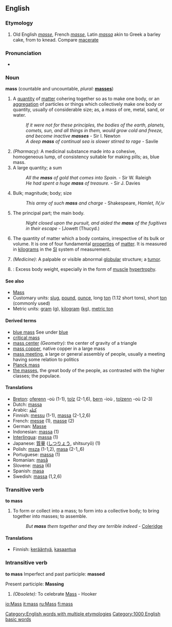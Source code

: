 {{see|Mass}}
{{wikipedia|mass}}
==English==

===Etymology===
#Old English ''[[masse]]'', French ''[[masse]]'', Latin ''[[massa]]'' akin to Greek a barley cake, from to knead. Compare [[macerate]]

===Pronunciation===
*{{audio|en-us-mass.ogg|Audio (US)}}

===Noun===
'''mass'''  (countable and uncountable, ''plural:'' '''[[masses]]''')
# A [[quantity]] of [[matter]] cohering together so as to make one body, or an [[aggregation]] of particles or things which collectively make one body or quantity, usually of considerable size; as, a mass of ore, metal, sand, or water.
#:''If it were not for these principles, the bodies of the earth, planets, comets, sun, and all things in them, would grow cold and freeze, and become inactive '''masses''''' - Sir I. Newton
#:''A deep '''mass''' of continual sea is slower stirred to rage'' - Savile
# ''(Pharmacy):'' A medicinal substance made into a cohesive, homogeneous lump, of consistency suitable for making pills; as, blue mass.
# A large quantity; a sum
#:''All the '''mass''' of gold that comes into Spain.'' - Sir W. Raleigh
#:''He had spent a huge '''mass''' of treasure.'' - Sir J. Davies
# Bulk; magnitude; body; size
#:''This army of such '''mass''' and charge'' - Shakespeare, ''Hamlet, IV,iv''
# The principal part; the main body.
#:''Night closed upon the pursuit, and aided the '''mass''' of the fugitives in their escape'' -  [Jowett (Thucyd.)
# {{Physics}} The quantity of matter which a body contains, irrespective of its bulk or volume.  It is one of four fundamental [[property|properties]] of [[matter]]. It is measured in [[kilogram]]s in the [[SI]] system of measurement. 
# ''(Medicine)'': A palpable or visible abnormal [[globular]] structure; a [[tumor]].
# {{bodybuilding}}: Excess body weight, especially in the form of [[muscle]] [[hypertrophy]].

====See also====
*[[Mass]]
*Customary units: [[slug]], [[pound]], [[ounce]], long [[ton]] (1.12 short tons), short [[ton]] (commonly used)
*Metric units: [[gram]] (g), [[kilogram]] ([[kg]]), [[metric ton]]

====Derived terms====
*[[blue mass]] See under [[blue]]
*[[critical mass]]
*[[mass center]] ''(Geometry):'' the center of gravity of a triangle
*[[mass copper]], native copper in a large mass
*[[mass meeting]], a large or general assembly of people, usually a meeting having some relation to politics
*[[Planck mass]]
*[[the masses]], the great body of the people, as contrasted with the higher classes; the populace.

====Translations====
*[[Breton]]: [[oferenn]] {{f}} -où (1-1), [[tolz]] {{m}} (2-1,6), [[bern]] {{m}} -ioù {{p}}, [[tolzenn]] {{f}} -où {{p}} (2-3)
*Dutch: [[massa]] {{f}}
*Arabic: [[كتلة]]
*Finnish: [[messu]] (1-1), [[massa]] (2-1,2,6)
*French: [[messe]] {{f}} (1), [[masse]] {{f}} (2)
*German: [[Masse]] {{f}}
*Indonesian: [[massa]] (1)
*[[Interlingua]]: [[massa]] (1)
*Japanese: [[質量]] ([[しつりょう]], shitsuryō) (1)
*Polish: [[msza]] {{f}} (1-1,2), [[masa]] {{f}} (2-1,,6)
*Portuguese: [[massa]] {{f}} (1)
*Romanian: [[masă]] {{f}}
*Slovene: [[masa]] {{f}} (6)
*Spanish: [[masa]] {{f}}
*Swedish: [[massa]] (1,2,6)

===Transitive verb===
'''to mass'''
# To form or collect into a mass; to form into a collective body; to bring together into masses; to assemble.
#:''But '''mass''' them together and they are terrible indeed'' - [[Coleridge]]

====Translations====
*Finnish: [[kerääntyä]], [[kasaantua]]

===Intransitive verb===
'''to mass'''
Imperfect and past participle: '''massed'''

Present participle: '''Massing'''
# ''(Obsolete):'' To celebrate [[Mass]] - Hooker

[[Category:English words with multiple etymologies]]
[[Category:1000 English basic words]]

[[io:Mass]]
[[it:mass]]
[[ru:Mass]]
[[fi:mass]]